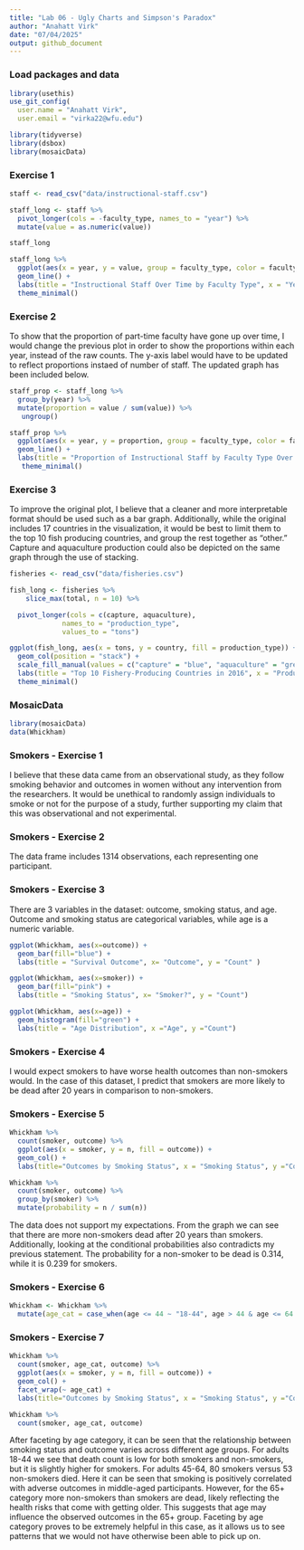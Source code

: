 ```yaml
---
title: "Lab 06 - Ugly Charts and Simpson's Paradox"
author: "Anahatt Virk"
date: "07/04/2025"
output: github_document
---
```


### Load packages and data
```r
library(usethis)
use_git_config(
  user.name = "Anahatt Virk",
  user.email = "virka22@wfu.edu")
```

```r
library(tidyverse) 
library(dsbox)
library(mosaicData) 
```

### Exercise 1

```r
staff <- read_csv("data/instructional-staff.csv")
```

```r
staff_long <- staff %>%
  pivot_longer(cols = -faculty_type, names_to = "year") %>%
  mutate(value = as.numeric(value))

staff_long
```

```r
staff_long %>%
  ggplot(aes(x = year, y = value, group = faculty_type, color = faculty_type)) +
  geom_line() +
  labs(title = "Instructional Staff Over Time by Faculty Type", x = "Year", y = "Number of Staff", color = "Faculty Type") +
  theme_minimal()
```

### Exercise 2

To show that the proportion of part-time faculty have gone up over time, I would change the previous plot in order to show the proportions within each year, instead of the raw counts. The y-axis label would have to be updated to reflect proportions instaed of number of staff. The updated graph has been included below. 

```r
staff_prop <- staff_long %>%
  group_by(year) %>%
  mutate(proportion = value / sum(value)) %>%
   ungroup()
```

```r
staff_prop %>%
  ggplot(aes(x = year, y = proportion, group = faculty_type, color = faculty_type)) +
  geom_line() +
  labs(title = "Proportion of Instructional Staff by Faculty Type Over Time", x = "Year", y = "Proportion of Staff", color = "Faculty Type") +
   theme_minimal()
```

### Exercise 3

To improve the original plot, I believe that a cleaner and more interpretable format should be used such as a bar graph. Additionally, while the original includes 17 countries in the visualization, it would be best to limit them to the top 10 fish producing countries, and group the rest together as "other." Capture and aquaculture production could also be depicted on the same graph through the use of stacking.

```r
fisheries <- read_csv("data/fisheries.csv")

fish_long <- fisheries %>%
    slice_max(total, n = 10) %>%

  pivot_longer(cols = c(capture, aquaculture),
             names_to = "production_type",
             values_to = "tons")
```

```r
ggplot(fish_long, aes(x = tons, y = country, fill = production_type)) +
  geom_col(position = "stack") +
  scale_fill_manual(values = c("capture" = "blue", "aquaculture" = "green"), labels = c("Capture", "Aquaculture")) +
  labs(title = "Top 10 Fishery-Producing Countries in 2016", x = "Production (Tons)", y = "Country", fill = "Production Type") +
  theme_minimal()
```

### MosaicData

```r
library(mosaicData)
data(Whickham)
```

### Smokers - Exercise 1

I believe that these data came from an observational study, as they follow smoking behavior and outcomes in women without any intervention from the researchers. It would be unethical to randomly assign individuals to smoke or not for the purpose of a study, further supporting my claim that this was observational and not experimental.

### Smokers - Exercise 2

The data frame includes 1314 observations, each representing one participant.  

### Smokers - Exercise 3

There are 3 variables in the dataset: outcome, smoking status, and age. Outcome and smoking status are categorical variables, while age is a numeric variable. 

```r
ggplot(Whickham, aes(x=outcome)) +
  geom_bar(fill="blue") + 
  labs(title = "Survival Outcome", x= "Outcome", y = "Count" )
```

```r
ggplot(Whickham, aes(x=smoker)) +
  geom_bar(fill="pink") + 
  labs(title = "Smoking Status", x= "Smoker?", y = "Count")
```

```r
ggplot(Whickham, aes(x=age)) +
  geom_histogram(fill="green") +
  labs(title = "Age Distribution", x ="Age", y ="Count") 
```

### Smokers - Exercise 4

I would expect smokers to have worse health outcomes than non-smokers would. In the case of this dataset, I predict that smokers are more likely to be dead after 20 years in comparison to non-smokers.

### Smokers - Exercise 5

```r
Whickham %>%
  count(smoker, outcome) %>%
  ggplot(aes(x = smoker, y = n, fill = outcome)) + 
  geom_col() + 
  labs(title="Outcomes by Smoking Status", x = "Smoking Status", y ="Count", fill = "Health Outcome")
```

```r
Whickham %>%
  count(smoker, outcome) %>%
  group_by(smoker) %>%
  mutate(probability = n / sum(n))
```

The data does not support my expectations. From the graph we can see that there are more non-smokers dead after 20 years than smokers. Additionally, looking at the conditional probabilities also contradicts my previous statement. The probability for a non-smoker to be dead is 0.314, while it is 0.239 for smokers. 

### Smokers - Exercise 6

```r
Whickham <- Whickham %>%
  mutate(age_cat = case_when(age <= 44 ~ "18-44", age > 44 & age <= 64 ~ "45-64", age > 64 ~ "65+"))
```

### Smokers - Exercise 7

```r
Whickham %>%
  count(smoker, age_cat, outcome) %>%
  ggplot(aes(x = smoker, y = n, fill = outcome)) + 
  geom_col() + 
  facet_wrap(~ age_cat) +
  labs(title="Outcomes by Smoking Status", x = "Smoking Status", y ="Count", fill = "Health Outcome")
```

```r
Whickham %>%
  count(smoker, age_cat, outcome)
```

After faceting by age category, it can be seen that the relationship between smoking status and outcome varies across different age groups. For adults 18-44 we see that death count is low for both smokers and non-smokers, but it is slightly higher for smokers. For adults 45-64, 80 smokers versus 53 non-smokers died. Here it can be seen that smoking is positively correlated with adverse outcomes in middle-aged participants. However, for the 65+ category more non-smokers than smokers are dead, likely reflecting the health risks that come with getting older. This suggests that age may influence the observed outcomes in the 65+ group. Faceting by age category proves to be extremely helpful in this case, as it allows us to see patterns that we would not have otherwise been able to pick up on. 
